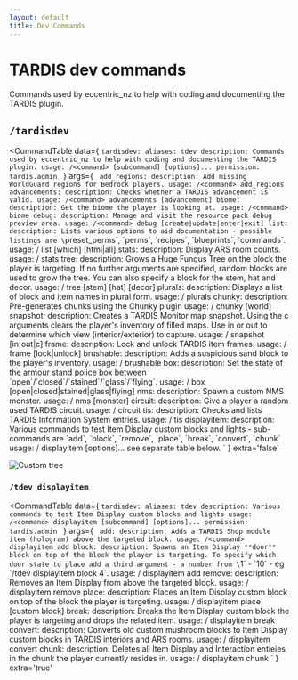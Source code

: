```yaml
---
layout: default
title: Dev Commands
---
```



# TARDIS dev commands

Commands used by eccentric_nz to help with coding and documenting the TARDIS plugin.

## `/tardisdev`

<CommandTable data={
    `tardisdev:
        aliases: tdev
        description: Commands used by eccentric_nz to help with coding and documenting the TARDIS plugin.
        usage: /<command> [subcommand] [options]...
        permission: tardis.admin
    `
}
args={
    `
    add_regions:
      description: Add missing WorldGuard regions for Bedrock players.
      usage: /<command> add_regions
    advancements:
      description: Checks whether a TARDIS advancement is valid.
      usage: /<command> advancements [advancement]
    biome:
      description: Get the biome the player is looking at.
      usage: /<command> biome
    debug:
      description: Manage and visit the resource pack debug preview area.
      usage: /<command> debug [create|update|enter|exit]
    list:
      description: Lists various options to aid documentation - possible listings are \`preset_perms\`, \`perms\`, \`recipes\`, \`blueprints\`, \`commands\`.
      usage: /<command> list [which] [html|all]
    stats:
      description: Display ARS room counts.
      usage: /<command> stats
    tree:
      description: Grows a Huge Fungus Tree on the block the player is targeting. If no further arguments are specified, random blocks are used to grow the tree. You can also specify a block for the stem, hat and decor.
      usage: /<command> tree [stem] [hat] [decor]
    plurals:
      description: Displays a list of block and item names in plural form.
      usage: /<command> plurals
    chunky:
      description: Pre-generates chunks using the Chunky plugin
      usage: /<command> chunky [world]
    snapshot:
      description: Creates a TARDIS Monitor map snapshot. Using the c arguments clears the player's inventory of filled maps. Use in or out to determine which view (interior/exterior) to capture.
      usage: /<command> snapshot [in|out|c]
    frame:
      description: Lock and unlock TARDIS item frames.
      usage: /<command> frame [lock|unlock]
    brushable:
      description: Adds a suspicious sand block to the player's inventory.
      usage: /<command> brushable
    box:
      description: Set the state of the armour stand police box between \`open\`/\`closed\`/\`stained\`/\`glass\`/\`flying\`.
      usage: /<command> box [open|closed|stained|glass|flying]
    nms:
      description: Spawn a custom NMS monster.
      usage: /<command> nms [monster]
    circuit:
      description: Give a player a random used TARDIS circuit.
      usage: /<command> circuit
    tis:
      description: Checks and lists TARDIS Information System entries.
      usage: /<command> tis
    displayitem:
      description: Various commands to test Item Display custom blocks and lights - sub-commands are \`add\`, \`block\`, \`remove\`, \`place\`, \`break\`, \`convert\`, \`chunk\`
      usage: /<command> displayitem [options]... see separate table below.
`
}
extra='false'
></CommandTable>

![Custom tree](/images/docs/tree.jpg)

### `/tdev displayitem`

<CommandTable data={
    `tardisdev:
        aliases: tdev
        description: Various commands to test Item Display custom blocks and lights
        usage: /<command> displayitem [subcommand] [options]...
        permission: tardis.admin
    `
}
args={
    `
    add:
      description: Adds a TARDIS Shop module item (hologram) above the targeted block.
      usage: /<command> displayitem add
    block:
      description: Spawns an Item Display **door** block on top of the block the player is targeting. To specify which door state to place add a third argument - a number from \`1\` - \`10\` - eg \`/tdev displayitem block 4\`.
      usage: /<command> displayitem add
    remove:
      description: Removes an Item Display from above the targeted block.
      usage: /<command> displayitem remove
    place:
      description: Places an Item Display custom block on top of the block the player is targeting.
      usage: /<command> displayitem place [custom block]
    break:
      description: Breaks the Item Display custom block the player is targeting and drops the related item.
      usage: /<command> displayitem break
    convert:
      description: Converts old custom mushroom blocks to Item Display custom blocks in TARDIS interiors and ARS rooms.
      usage: /<command> displayitem convert
    chunk:
      description: Deletes all Item Display and Interaction entieies in the chunk the player currently resides in.
      usage: /<command> displayitem chunk
    `
}
extra='true'
>
</CommandTable>
